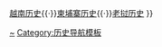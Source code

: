 {{navbox
| name  = 法属印度支那
| state = {{{state|}}}
| title = [[File:Flag of France.svg|20px]] [[法屬印度支那]]
| listclass = hlist
| image = [[File:Flag of France.svg|50px|right|法屬印度支那旗幟]]<br>[[File:Map of French Indochina expansion.svg|50px|right|法屬印度支那殖民政府轄境]]

| group1 = 组成
|  list1 =
* [[法属交趾支那|交趾支那]]（南圻）
* [[東京保護國|东京]]（北圻）
* [[安南保護國|安南]]（中圻）
* [[柬埔寨保护国|柬埔寨]]
* [[老挝保护国|-{zh-cn:老挝;zh-tw:寮國;}-]]
* [[广州湾]]
* [[越南临时中央政府]]
* [[越南国]]

| group2 = 殖民官員
|  list2 =
*[[法屬印度支那總督|印度支那總督]]（東洋總統全權大臣）
*[[南圻統督|交趾支那都督]]（南圻統督）
*[[北圻統使|東京高級專員]]（北圻統使）
*[[中圻欽使|安南高級專員]]（中圻欽使）
*{{link-en|柬埔寨高級專員|List of administrators of the French protectorate of Cambodia}}（高綿欽使）
*{{link-en|老撾高級專員|List of administrators of the French protectorate of Laos}}（哀牢欽使）
*[[廣州灣公使]]

| group3 = 历史
|  list3 =
* {{le|援助阮福映|French assistance to Nguyễn Ánh}}
* {{le|黎文𠐤之乱|Lê Văn Khôi revolt}}
* [[炮擊沱㶞]]
* {{le|沱㶞攻城战|Siege of Tourane}}
* [[交趾支那遠征]]
* [[東京遠征]]
* [[中法战争]]
* {{le|平定东京|Pacification of Tonkin}}
* [[法暹战争|第一次泰法戰爭]]
* {{le|第一次世界大战越南史|History of Vietnam during World War I|第一次世界大战}}
* {{le|1916年交趾支那起义|1916 Cochinchina uprising}}
* {{le|太原之乱|Thái Nguyên uprising}}
* {{le|蛮人战争|War of the Insane}}
* {{le|刺杀巴赞|Assassination of the recruiter Bazin}}
* {{le|安沛兵变|Yên Bái mutiny}}
* [[第二次泰法戰爭]]
* [[日軍入侵法屬印度支那]]
* {{le|第二次世界大战中的法属印度支那|French Indochina in World War II|第二次世界大战}}
* [[三九政变]]
* [[越南獨立宣告|越南獨立宣告 {{small|(越南帝國)}}]]
* [[八月革命]]
* [[越南獨立宣言|越南獨立宣言 {{small|(越盟)}}]]
* [[法越战争]]
* [[奠邊府戰役]]
* [[日內瓦會議 (1954年)|日内瓦会议]]

| group4 = 条约与协议
|  list4 =
* [[法越凡爾賽條約]]
* [[西貢條約]]
* {{Le|1863年顺化条约|Treaty of Huế (1863)}}
* [[第二次西貢條約]]
* [[第一次順化條約]]
* [[第二次順化條約]]
* [[日內瓦會議 (1954年)|日内瓦协议]]

| group5 = 經濟
|  list5 =
* [[东方汇理银行]]
* [[法屬印度支那元]]

|below = [[Template:越南獨立運動|越南独立运动]]{{·}}[[越南历史]]{{·}}[[柬埔寨历史]]{{·}}[[老挝历史]]
}}<noinclude>
{{collapsible option}}
[[Category:法属印度支那|~]]
[[Category:历史导航模板]]
</noinclude>